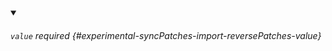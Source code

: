 
<details className="config-field" data-expandable="false" open>
<summary>

###### `value` <span className="config-field-required" data-required="false">required</span> <span className="config-field-type"></span> <span className="config-field-default"></span> <span className="config-field-enum"></span> {#experimental-syncPatches-import-reversePatches-value}



</summary>



</details>
